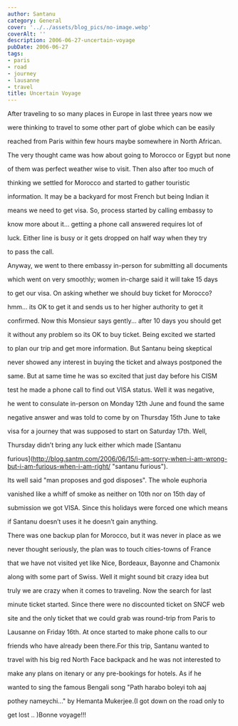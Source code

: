 ```yaml
---
author: Santanu
category: General
cover: '../../assets/blog_pics/no-image.webp'
coverAlt: ''
description: 2006-06-27-uncertain-voyage
pubDate: 2006-06-27
tags:
- paris
- road
- journey
- lausanne
- travel
title: Uncertain Voyage
---
```


After traveling to so many places in Europe in last three years now we

were thinking to travel to some other part of globe which can be easily

reached from Paris within few hours maybe somewhere in North African.

The very thought came was how about going to Morocco or Egypt but none

of them was perfect weather wise to visit. Then also after too much of

thinking we settled for Morocco and started to gather touristic

information. It may be a backyard for most French but being Indian it

means we need to get visa. So, process started by calling embassy to

know more about it... getting a phone call answered requires lot of

luck. Either line is busy or it gets dropped on half way when they try

to pass the call.



  

Anyway, we went to there embassy in-person for submitting all documents

which went on very smoothly; women in-charge said it will take 15 days

to get our visa. On asking whether we should buy ticket for Morocco?

hmm... its OK to get it and sends us to her higher authority to get it

confirmed. Now this Monsieur says gently... after 10 days you should get

it without any problem so its OK to buy ticket. Being excited we started

to plan our trip and get more information. But Santanu being skeptical

never showed any interest in buying the ticket and always postponed the

same. But at same time he was so excited that just day before his CISM

test he made a phone call to find out VISA status. Well it was negative,

he went to consulate in-person on Monday 12th June and found the same

negative answer and was told to come by on Thursday 15th June to take

visa for a journey that was supposed to start on Saturday 17th. Well,

Thursday didn’t bring any luck either which made [Santanu

furious](http://blog.santm.com/2006/06/15/i-am-sorry-when-i-am-wrong-but-i-am-furious-when-i-am-right/ "santanu furious").



  

Its well said "man proposes and god disposes". The whole euphoria

vanished like a whiff of smoke as neither on 10th nor on 15th day of

submission we got VISA. Since this holidays were forced one which means

if Santanu doesn’t uses it he doesn’t gain anything.



  



  







There was one backup plan for Morocco, but it was never in place as we

never thought seriously, the plan was to touch cities-towns of France

that we have not visited yet like Nice, Bordeaux, Bayonne and Chamonix

along with some part of Swiss. Well it might sound bit crazy idea but

truly we are crazy when it comes to traveling. Now the search for last

minute ticket started. Since there were no discounted ticket on SNCF web

site and the only ticket that we could grab was round-trip from Paris to

Lausanne on Friday 16th. At once started to make phone calls to our

friends who have already been there.For this trip, Santanu wanted to

travel with his big red North Face backpack and he was not interested to

make any plans on itenary or any pre-bookings for hotels. As if he

wanted to sing the famous Bengali song "Path harabo boleyi toh aaj

pothey nameychi..." by Hemanta Mukerjee.(I got down on the road only to

get lost .. )Bonne voyage!!!